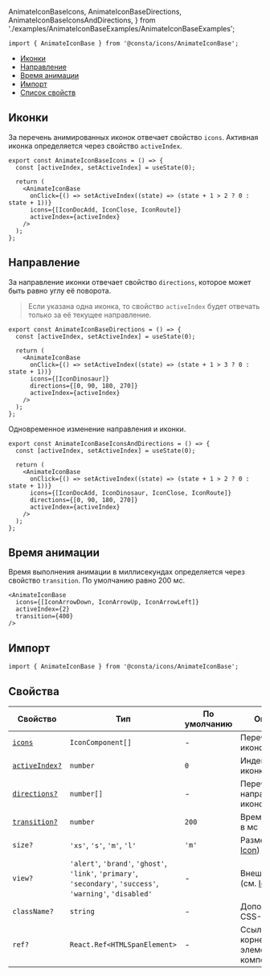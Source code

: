   AnimateIconBaseIcons,
  AnimateIconBaseDirections,
  AnimateIconBaseIconsAndDirections,
} from './examples/AnimateIconBaseExamples/AnimateIconBaseExamples';

```tsx
import { AnimateIconBase } from '@consta/icons/AnimateIconBase';
```

<MdxMenu>

- [Иконки](#иконки)
- [Направление](#направление)
- [Время анимации](#время-анимации)
- [Импорт](#импорт)
- [Список свойств](#свойства)

</MdxMenu>

## Иконки

За перечень анимированных иконок отвечает свойство `icons`. Активная иконка определяется через свойство `activeIndex`.

```tsx
export const AnimateIconBaseIcons = () => {
  const [activeIndex, setActiveIndex] = useState(0);

  return (
    <AnimateIconBase
      onClick={() => setActiveIndex((state) => (state + 1 > 2 ? 0 : state + 1))}
      icons={[IconDocAdd, IconClose, IconRoute]}
      activeIndex={activeIndex}
    />
  );
};
```

<AnimateIconBaseIcons />

## Направление

За направление иконки отвечает свойство `directions`, которое может быть равно углу её поворота.

> Если указана одна иконка, то свойство `activeIndex` будет отвечать только за её текущее направление.

```tsx
export const AnimateIconBaseDirections = () => {
  const [activeIndex, setActiveIndex] = useState(0);

  return (
    <AnimateIconBase
      onClick={() => setActiveIndex((state) => (state + 1 > 3 ? 0 : state + 1))}
      icons={[IconDinosaur]}
      directions={[0, 90, 180, 270]}
      activeIndex={activeIndex}
    />
  );
};
```

<AnimateIconBaseDirections />

Одновременное изменение направления и иконки.

```tsx
export const AnimateIconBaseIconsAndDirections = () => {
  const [activeIndex, setActiveIndex] = useState(0);

  return (
    <AnimateIconBase
      onClick={() => setActiveIndex((state) => (state + 1 > 2 ? 0 : state + 1))}
      icons={[IconDocAdd, IconDinosaur, IconClose, IconRoute]}
      directions={[0, 90, 180, 270]}
      activeIndex={activeIndex}
    />
  );
};
```

<AnimateIconBaseIconsAndDirections />

## Время анимации

Время выполнения анимации в миллисекундах определяется через свойство `transition`. По умолчанию равно 200 мс.

```tsx
<AnimateIconBase
  icons={[IconArrowDown, IconArrowUp, IconArrowLeft]}
  activeIndex={2}
  transition={400}
/>
```

## Импорт

```tsx
import { AnimateIconBase } from '@consta/icons/AnimateIconBase';
```

## Свойства

| Свойство                         | Тип                                                                                                           | По умолчанию | Описание                                                                                                  |
| -------------------------------- | ------------------------------------------------------------------------------------------------------------- | ------------ | --------------------------------------------------------------------------------------------------------- |
| [`icons`](#иконки)               | `IconComponent[]`                                                                                             | -            | Перечень иконок                                                                                           |
| [`activeIndex?`](#иконки)        | `number`                                                                                                      | `0`          | Индекс активной иконки                                                                                    |
| [`directions?`](#направление)    | `number[]`                                                                                                    | -            | Перечень направлений для иконок                                                                           |
| [`transition?`](#время-анимации) | `number`                                                                                                      | `200`        | Время анимации в мс                                                                                       |
| `size?`                          | `'xs'`, `'s'`, `'m'`, `'l'`                                                                                   | `'m'`        | Размер (см. [Icon](##LIBS.LIB.STAND.TAB/lib:icons/stand:icons-icon-stable/tab:dev/hash:размер))           |
| `view?`                          | `'alert'`, `'brand'`, `'ghost'`, `'link'`, `'primary'`, `'secondary'`, `'success'`, `'warning'`, `'disabled'` | -            | Внешний вид (см. [Icon](##LIBS.LIB.STAND.TAB/lib:icons/stand:icons-icon-stable/tab:dev/hash:внешний-вид)) |
| `className?`                     | `string`                                                                                                      | -            | Дополнительный CSS-класс                                                                                  |
| `ref?`                           | `React.Ref<HTMLSpanElement>`                                                                                  | -            | Ссылка на корневой DOM-элемент компонента                                                                 |
